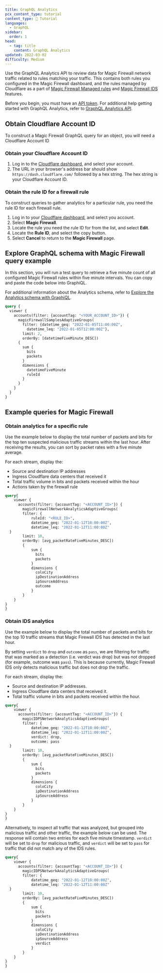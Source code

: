 ```yaml
---
title: GraphQL Analytics
pcx_content_type: tutorial
content_type: 📝 Tutorial
languages:
  - GraphQL
sidebar:
  order: 1
head:
  - tag: title
    content: GraphQL Analytics
updated: 2022-03-02
difficulty: Medium
---
```


Use the GraphQL Analytics API to review data for Magic Firewall network traffic related to rules matching your traffic. This contains both rules you configured in the Magic Firewall dashboard, and the rules managed by Cloudflare as a part of [Magic Firewall Managed rules](/magic-firewall/how-to/enable-managed-rulesets/) and [Magic Firewall IDS](/magic-firewall/about/ids/) features.

Before you begin, you must have an [API token](/analytics/graphql-api/getting-started/authentication/). For additional help getting started with GraphQL Analytics, refer to [GraphQL Analytics API](/analytics/graphql-api/).

## Obtain Cloudflare Account ID

To construct a Magic Firewall GraphQL query for an object, you will need a Cloudflare Account ID

### Obtain your Cloudflare Account ID

1. Log in to the [Cloudflare dashboard](https://dash.cloudflare.com/), and select your account.
2. The URL in your browser's address bar should show `https://dash.cloudflare.com/` followed by a hex string. The hex string is your Cloudflare Account ID.

### Obtain the rule ID for a firewall rule

To construct queries to gather analytics for a particular rule, you need the rule ID for each firewall rule.

1. Log in to your [Cloudflare dashboard](https://dash.cloudflare.com/login), and select you account.
2. Select **Magic Firewall**.
3. Locate the rule you need the rule ID for from the list, and select **Edit**.
4. Locate the **Rule ID**, and select the copy button.
5. Select **Cancel** to return to the **Magic Firewall** page.

## Explore GraphQL schema with Magic Firewall query example

In this section, you will run a test query to retrieve a five minute count of all configured Magic Firewall rules within five minute intervals. You can copy and paste the code below into GraphiQL.

For additional information about the Analytics schema, refer to [Explore the Analytics schema with GraphiQL](/analytics/graphql-api/getting-started/explore-graphql-schema/).

```graphql
query {
  viewer {
    accounts(filter: {accountTag: "<YOUR_ACCOUNT_ID>"}) {
      magicFirewallSamplesAdaptiveGroups(
        filter: {datetime_geq: "2022-01-05T11:00:00Z",
          datetime_leq: "2022-01-05T12:00:00Z"},
        limit: 2,
        orderBy: [datetimeFiveMinute_DESC])
      {
        sum {
          bits
          packets
        }
        dimensions {
          datetimeFiveMinute
          ruleId
        }
      }
    }
  }
}
```

## Example queries for Magic Firewall

### Obtain analytics for a specific rule

Use the example below to display the total number of packets and bits for the top ten suspected malicious traffic streams within the last hour. After receiving the results, you can sort by packet rates with a five minute average.

For each stream, display the:

* Source and destination IP addresses
* Ingress Cloudflare data centers that received it
* Total traffic volume in bits and packets received within the hour
* Actions taken by the firewall rule

```graphql
query{
    viewer {
      accounts(filter: {accountTag: "<ACCOUNT_ID>"}) {
        magicFirewallNetworkAnalyticsAdaptiveGroups(
        filter: {
            ruleId: "<RULE_ID>",
            datetime_geq: "2022-01-12T10:00:00Z",
            datetime_leq: "2022-01-12T11:00:00Z"
  }
        limit: 10,
        orderBy: [avg_packetRateFiveMinutes_DESC])
        {
            sum {
              bits
              packets
            }
            dimensions {
              coloCity
              ipDestinationAddress
              ipSourceAddress
              outcome
            }
        }
    }
}
}
```

### Obtain IDS analytics

Use the example below to display the total number of packets and bits for the top 10 traffic streams that Magic Firewall IDS has detected in the last hour.

By setting `verdict` to `drop` and `outcome` as `pass`, we are filtering for traffic that was marked as a detection (i.e. verdict was drop) but was not dropped (for example, outcome was `pass`). This is because currently, Magic Firewall IDS only detects malicious traffic but does not drop the traffic.

For each stream, display the:

* Source and destination IP addresses.
* Ingress Cloudflare data centers that received it.
* Total traffic volume in bits and packets received within the hour.

```graphql
query{
    viewer {
      accounts(filter: {accountTag: "<ACCOUNT_ID>"}) {
        magicIDPSNetworkAnalyticsAdaptiveGroups(
        filter: {
            datetime_geq: "2022-01-12T10:00:00Z",
            datetime_leq: "2022-01-12T11:00:00Z",
            verdict: drop,
            outcome: pass
  }
        limit: 10,
        orderBy: [avg_packetRateFiveMinutes_DESC])
        {
            sum {
              bits
              packets
            }
            dimensions {
              coloCity
              ipDestinationAddress
              ipSourceAddress
            }
        }
    }
}
}
```

Alternatively, to inspect all traffic that was analyzed, but grouped into malicious traffic and other traffic, the example below can be used. The response will contain two entries for each five minute timestamp. `verdict` will be set to `drop` for malicious traffic, and `verdict` will be set to `pass` for traffic that did not match any of the IDS rules.

```graphql
query{
    viewer {
      accounts(filter: {accountTag: "<ACCOUNT_ID>"}) {
        magicIDPSNetworkAnalyticsAdaptiveGroups(
        filter: {
            datetime_geq: "2022-01-12T10:00:00Z",
            datetime_leq: "2022-01-12T11:00:00Z"
  }
        limit: 10,
        orderBy: [avg_packetRateFiveMinutes_DESC])
        {
            sum {
              bits
              packets
            }
            dimensions {
              coloCity
              ipDestinationAddress
              ipSourceAddress
              verdict
            }
        }
    }
}
}
```
